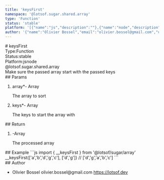 ```yaml
---
title: 'keysFirst'
namespace: '@lotsof.sugar.shared.array'
type: 'Function'
status: 'stable'
platform: '[{"name":"js","description":""},{"name":"node","description":""}]'
author: '{"name":"Olivier Bossel","email":"olivier.bossel@gmail.com","url":"https://lotsof.dev"}'
---
```

<div class="docmap-mdx">
# keysFirst
<div class="_metas">
<div class="_type"><span class="_type-label">Type:</span><span class="_type-value">Function</span></div>
<div class="_status"><span class="_status-label">Status:</span><span class="_status-value -stable">stable</span></div>
<div class="_platform"><span class="_platform-label">Platform:</span><span class="_platform-value -js">js</span><span class="_platform-value -node">node</span></div>
</div>
<div class="_namespace">@lotsof.sugar.shared.array</div>
<div class="_description typo-format typo-rhythm">
Make sure the passed array start with the passed keys
</div>
<div class="_params">
## Params
<ol class="_list">
<li class="_item">
<span class="_name">array<span class="_required">*</span></span><span class="_default">-</span> <span class="_type">Array</span>
<p class="_description">The array to sort</p>
</li>
<li class="_item">
<span class="_name">keys<span class="_required">*</span></span><span class="_default">-</span> <span class="_type">Array</span>
<p class="_description">The keys to start the array with</p>
</li>
</ol>
</div>
<div class="_return">
## Return
<ol class="_list">
<li class="_item">
<span class="_default">-</span><span class="_type">Array</span>
<p class="_description">The processed array</p>
</li>
</ol>
</div>
<div class="_examples">
## Example
```js
import { __keysFirst } from '@lotsof/sugar/array'
__keysFirst(['a','b','d','g','c'], ['d','g'])
// ['d','g','a','b','c']
```
</div>
<div class="_author">
## Author
<ul class="_list">
<li class="_item">
<span class="_name">Olivier Bossel</span>
<span class="_email">olivier.bossel@gmail.com</span>
<a href="https://lotsof.dev" target="_blank" class="_url">https://lotsof.dev</a>
</li>
</ul>
</div>
</div>